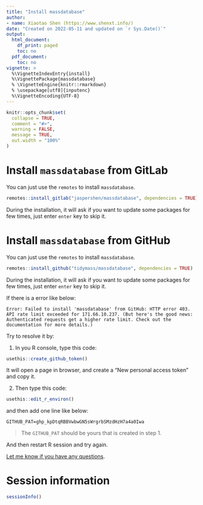 ```yaml
---
title: "Install massdatabase"
author:
- name: Xiaotao Shen (https://www.shenxt.info/)
date: "Created on 2022-05-11 and updated on `r Sys.Date()`"
output:
  html_document:
    df_print: paged
    toc: no
  pdf_document:
    toc: no
vignette: >
  %\VignetteIndexEntry{install}
  %\VignettePackage{massdatabase}
  % \VignetteEngine{knitr::rmarkdown}
  % \usepackage[utf8]{inputenc}
  %\VignetteEncoding{UTF-8}
---
```


```r
knitr::opts_chunk$set(
  collapse = TRUE,
  comment = "#>",
  warning = FALSE,
  message = TRUE,
  out.width = "100%"
)
```

# **Install `massdatabase` from GitLab**

You can just use the `remotes` to install `massdatabase`. 

```r
remotes::install_gitlab("jaspershen/massdatabase", dependencies = TRUE)
```

During the installation, it will ask if you want to update some packages for few times, just enter `enter` key to skip it.

# **Install `massdatabase` from GitHub**

You can just use the `remotes` to install `massdatabase`. 

```r
remotes::install_github("tidymass/massdatabase", dependencies = TRUE)
```

During the installation, it will ask if you want to update some packages for few times, just enter `enter` key to skip it.

If there is a error like below:

```
Error: Failed to install 'massdatabase' from GitHub: HTTP error 403. API rate limit exceeded for 171.66.10.237. (But here's the good news: Authenticated requests get a higher rate limit. Check out the documentation for more details.)
```

Try to resolve it by:

1. In you R console, type this code:

```r
usethis::create_github_token()
```

It will open a page in browser, and create a "New personal access token" and copy it.

2. Then type this code:

```r
usethis::edit_r_environ()
```

and then add one line like below:

```
GITHUB_PAT=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
```
> The `GITHUB_PAT` should be yours that is created in step 1.

And then restart R session and try again.


[Let me know if you have any questions](shenxt1990@outlook.com).

# **Session information**

```r
sessionInfo()
```


